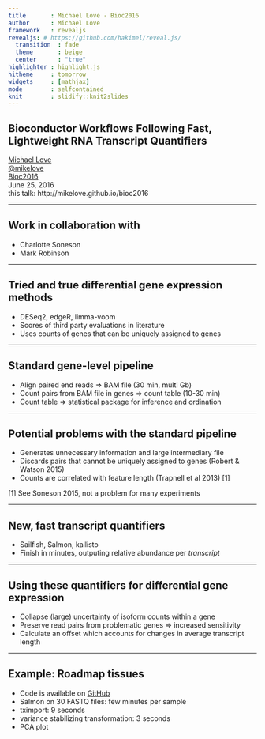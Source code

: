 ```yaml
---
title       : Michael Love - Bioc2016
author      : Michael Love
framework   : revealjs
revealjs: # https://github.com/hakimel/reveal.js/
  transition  : fade
  theme       : beige
  center      : "true"
highlighter : highlight.js
hitheme     : tomorrow
widgets     : [mathjax]
mode        : selfcontained
knit        : slidify::knit2slides
---
```


## Bioconductor Workflows Following Fast, Lightweight RNA Transcript Quantifiers

[Michael Love](http://mikelove.github.io) <br>
[@mikelove](http://twitter.com/mikelove) <br>
[Bioc2016](http://bioconductor.org/help/course-materials/2016/BioC2016/) <br>
June 25, 2016 <br>
this talk: http://mikelove.github.io/bioc2016

---

## Work in collaboration with

* Charlotte Soneson
* Mark Robinson

---

## Tried and true differential gene expression methods

* DESeq2, edgeR, limma-voom
* Scores of third party evaluations in literature
* Uses counts of genes that can be uniquely assigned to genes

---

## Standard gene-level pipeline

* Align paired end reads => BAM file (30 min, multi Gb)
* Count pairs from BAM file in genes => count table (10-30 min)
* Count table => statistical package for inference and ordination

---

## Potential problems with the standard pipeline

* Generates unnecessary information and large intermediary file
* Discards pairs that cannot be uniquely assigned to genes (Robert & Watson 2015)
* Counts are correlated with feature length (Trapnell et al 2013) [1]

[1] See Soneson 2015, not a problem for many experiments

---

## New, fast transcript quantifiers

* Sailfish, Salmon, kallisto
* Finish in minutes, outputing relative abundance per *transcript*

---

## Using these quantifiers for differential gene expression

* Collapse (large) uncertainty of isoform counts within a gene
* Preserve read pairs from problematic genes => increased sensitivity
* Calculate an offset which accounts for changes in average transcript length

---

## Example: Roadmap tissues

* Code is available on [GitHub](https://github.com/mikelove/roadmapSalmon)
* Salmon on 30 FASTQ files: few minutes per sample
* tximport: 9 seconds 
* variance stabilizing transformation: 3 seconds
* PCA plot

